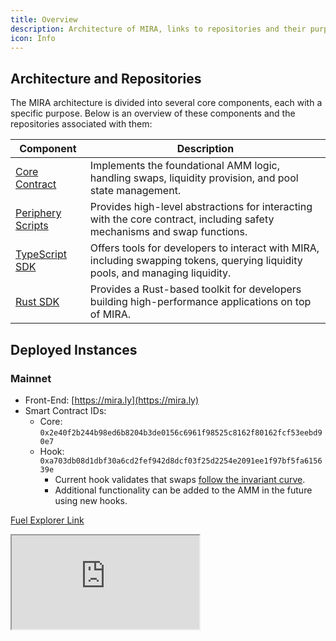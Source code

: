 ```yaml
---
title: Overview
description: Architecture of MIRA, links to repositories and their purposes, and access to deployed instances of the system.
icon: Info
---
```


## Architecture and Repositories

The MIRA architecture is divided into several core components, each with a specific purpose. Below is an overview of these components and the repositories associated with them:

| Component                                                             | Description                                                                                                                     |
| --------------------------------------------------------------------- | ------------------------------------------------------------------------------------------------------------------------------- |
| [Core Contract](https://github.com/mira-amm/mira-v1-core)             | Implements the foundational AMM logic, handling swaps, liquidity provision, and pool state management.                          |
| [Periphery Scripts](https://github.com/mira-amm/mira-v1-periphery)    | Provides high-level abstractions for interacting with the core contract, including safety mechanisms and swap functions.        |
| [TypeScript SDK](https://github.com/mira-amm/mira-dex-typescript-sdk) | Offers tools for developers to interact with MIRA, including swapping tokens, querying liquidity pools, and managing liquidity. |
| [Rust SDK](https://github.com/mira-amm/mira-v1-rs)                    | Provides a Rust-based toolkit for developers building high-performance applications on top of MIRA.                             |

## Deployed Instances

### Mainnet

- Front-End: [https://mira.ly](https://mira.ly)
- Smart Contract IDs:
  - Core: `0x2e40f2b244b98ed6b8204b3de0156c6961f98525c8162f80162fcf53eebd90e7`
  - Hook: `0xa703db08d1dbf30a6cd2fef942d8dcf03f25d2254e2091ee1f97bf5fa615639e`
    - Current hook validates that swaps [follow the invariant curve](https://mirror.xyz/miraly.eth/XCXsrpbUxdqe708pXPZkNrhegTu0vMcesc95CjIYyuo).
    - Additional functionality can be added to the AMM in the future using new hooks.

[Fuel Explorer Link](https://app.fuel.network/contract/0x2e40f2b244b98ed6b8204b3de0156c6961f98525c8162f80162fcf53eebd90e7/minted-assets)

<iframe
  title="Fuel Explorer Link"
  className="mt-4 w-full h-[400px] rounded-lg"
  src="https://app.fuel.network/contract/0x2e40f2b244b98ed6b8204b3de0156c6961f98525c8162f80162fcf53eebd90e7/minted-assets"
  allowFullScreen
/>

### Testnet

- Front-end: None currently available.

Smart Contracts:

Contract ID: `0xd5a716d967a9137222219657d7877bd8c79c64e1edb5de9f2901c98ebe74da80`

[Fuel Testnet Explorer Link](https://app-testnet.fuel.network/contract/0xd5a716d967a9137222219657d7877bd8c79c64e1edb5de9f2901c98ebe74da80/minted-assets)

<iframe
  title="Fuel Explorer Link"
  className="mt-4 w-full h-[400px] rounded-lg"
  src="https://app-testnet.fuel.network/contract/0xd5a716d967a9137222219657d7877bd8c79c64e1edb5de9f2901c98ebe74da80/minted-assets"
  allowFullScreen
/>
